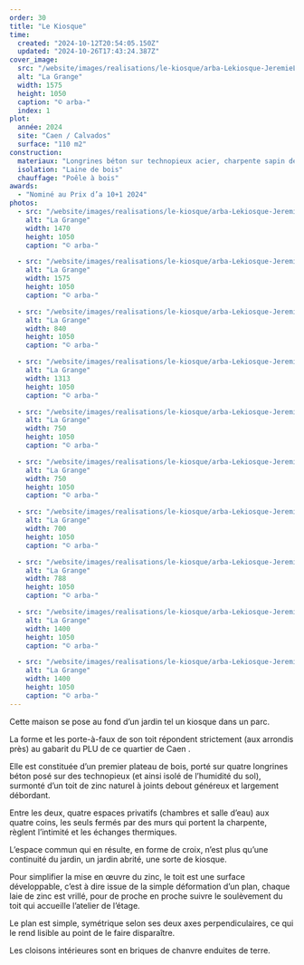 ```yaml
---
order: 30
title: "Le Kiosque"
time:
  created: "2024-10-12T20:54:05.150Z"
  updated: "2024-10-26T17:43:24.387Z"
cover_image:
  src: "/website/images/realisations/le-kiosque/arba-Lekiosque-JeremieLeon-02.jpg"
  alt: "La Grange"
  width: 1575
  height: 1050
  caption: "© arba-"
  index: 1
plot:
  année: 2024
  site: "Caen / Calvados"
  surface: "110 m2"
construction:
  materiaux: "Longrines béton sur technopieux acier, charpente sapin de pays, vêture et menuiseries mélèze, toiture en zinc à joint debout, cloisons briques de chanvre et enduits terre"
  isolation: "Laine de bois"
  chauffage: "Poêle à bois"
awards:
  - "Nominé au Prix d’a 10+1 2024"
photos:
  - src: "/website/images/realisations/le-kiosque/arba-Lekiosque-JeremieLeon-01.jpg"
    alt: "La Grange"
    width: 1470
    height: 1050
    caption: "© arba-"

  - src: "/website/images/realisations/le-kiosque/arba-Lekiosque-JeremieLeon-02.jpg"
    alt: "La Grange"
    width: 1575
    height: 1050
    caption: "© arba-"

  - src: "/website/images/realisations/le-kiosque/arba-Lekiosque-JeremieLeon-03.jpg"
    alt: "La Grange"
    width: 840
    height: 1050
    caption: "© arba-"

  - src: "/website/images/realisations/le-kiosque/arba-Lekiosque-JeremieLeon-04.jpg"
    alt: "La Grange"
    width: 1313
    height: 1050
    caption: "© arba-"

  - src: "/website/images/realisations/le-kiosque/arba-Lekiosque-JeremieLeon-05.jpg"
    alt: "La Grange"
    width: 750
    height: 1050
    caption: "© arba-"

  - src: "/website/images/realisations/le-kiosque/arba-Lekiosque-JeremieLeon-06.jpg"
    alt: "La Grange"
    width: 750
    height: 1050
    caption: "© arba-"

  - src: "/website/images/realisations/le-kiosque/arba-Lekiosque-JeremieLeon-07.jpg"
    alt: "La Grange"
    width: 700
    height: 1050
    caption: "© arba-"

  - src: "/website/images/realisations/le-kiosque/arba-Lekiosque-JeremieLeon-08.jpg"
    alt: "La Grange"
    width: 788
    height: 1050
    caption: "© arba-"

  - src: "/website/images/realisations/le-kiosque/arba-Lekiosque-JeremieLeon-09.jpg"
    alt: "La Grange"
    width: 1400
    height: 1050
    caption: "© arba-"

  - src: "/website/images/realisations/le-kiosque/arba-Lekiosque-JeremieLeon-10.jpg"
    alt: "La Grange"
    width: 1400
    height: 1050
    caption: "© arba-"
---
```


Cette maison se pose au fond d’un jardin tel un kiosque dans un parc.

La forme et les porte-à-faux de son toit répondent strictement (aux arrondis près) au gabarit du PLU de ce quartier de Caen .

Elle est constituée d’un premier plateau de bois, porté sur quatre longrines béton posé sur des technopieux (et ainsi isolé de l’humidité du sol), surmonté d’un toit de zinc naturel à joints debout généreux et largement débordant.

Entre les deux, quatre espaces privatifs (chambres et salle d’eau) aux quatre coins, les seuls fermés par des murs qui portent la charpente, règlent l’intimité et les échanges thermiques.

L’espace commun qui en résulte, en forme de croix, n’est plus qu’une continuité du jardin, un jardin abrité, une sorte de kiosque.

Pour simplifier la mise en œuvre du zinc, le toit est une surface développable, c’est à dire issue de la simple déformation d’un plan, chaque laie de zinc est vrillé, pour de proche en proche suivre le soulèvement du toit qui accueille l’atelier de l’étage.

Le plan est simple, symétrique selon ses deux axes perpendiculaires, ce qui le rend lisible au point de le faire disparaître.

Les cloisons intérieures sont en briques de chanvre enduites de terre.
